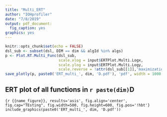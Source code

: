 ---
title: "Multi_ERT"
author: "IOHprofiler"
date: "7/8/2019"
output: pdf_document:
  fig_caption: yes
graphics: yes
---

```{r, include=FALSE}
knitr::opts_chunk$set(echo = FALSE)
dsl_sub <- subset(dsl, DIM == dim && algId %in% algs)
p <- Plot.RT.Multi_Func(dsl_sub, 
                        scale.xlog = input$ERTPlot.Multi.Logx,
                        scale.ylog = input$ERTPlot.Multi.Logy,
                        scale.reverse = !attr(dsl_sub[[1]],'maximization'))
save_plotly(p, paste0('ERT_multi_', dim, 'D.pdf'), 'pdf', width = 1000, height = 1200)
```
## ERT plot of all functions in `r paste(dim)`D 

```{r {{name_figure}}, results='asis', fig.align='center', fig.cap="TEsting", fig.width=500, fig.height=600, fig.pos='!hbt'}
include_graphics(paste0('ERT_multi_', dim, 'D.pdf'))
```